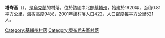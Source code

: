{{coord|50|9|39|N|30|40|35|E|scale:30000|display=title}}

'''塔岑基'''（{{lang-uk|Таценки}}），是[[烏克蘭|烏克蘭]]的村落，位於該國中北部[[基輔州|基輔州]]，始建於1920年，面積0.81平方公里，海拔高度94米，2001年該村落人口422，人口密度每平方公里521人。

{{DEFAULTSORT:Таценки}}
[[Category:基輔州村落|Category:基輔州村落]]
[[Category:奧布希夫區村落|Category:奧布希夫區村落]]


{{Kiev-geo-stub}}
